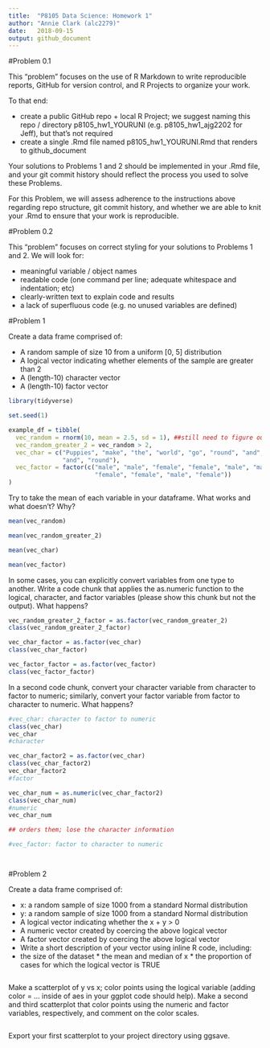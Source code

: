 ```yaml
---
title:  "P8105 Data Science: Homework 1"
author: "Annie Clark (alc2279)"
date:   2018-09-15
output: github_document
---
```


#Problem 0.1

This “problem” focuses on the use of R Markdown to write reproducible reports,
GitHub for version control, and R Projects to organize your work.

To that end:

* create a public GitHub repo + local R Project; we suggest naming this 
repo / directory p8105_hw1_YOURUNI (e.g.  p8105_hw1_ajg2202 for Jeff), but that’s
not required
* create a single .Rmd file named p8105_hw1_YOURUNI.Rmd that renders to 
github_document

Your solutions to Problems 1 and 2 should be implemented in your .Rmd file, and 
your git commit history should reflect the process you used to solve these Problems.

For this Problem, we will assess adherence to the instructions above regarding repo
structure, git commit history, and whether we are able to knit your .Rmd to ensure 
that your work is reproducible.

#Problem 0.2

This “problem” focuses on correct styling for your solutions to Problems 1 and 2.
We will look for:

* meaningful variable / object names
* readable code (one command per line; adequate whitespace and indentation; etc)
* clearly-written text to explain code and results
* a lack of superfluous code (e.g. no unused variables are defined)

#Problem 1

Create a data frame comprised of:

* A random sample of size 10 from a uniform [0, 5] distribution
* A logical vector indicating whether elements of the sample are greater than 2
* A (length-10) character vector
* A (length-10) factor vector

```r

library(tidyverse)

set.seed(1)

example_df = tibble(
  vec_random = rnorm(10, mean = 2.5, sd = 1), ##still need to figure out what to set SD
  vec_random_greater_2 = vec_random > 2,
  vec_char = c("Puppies", "make", "the", "world", "go", "round", "and", "round", 
               "and", "round"),
  vec_factor = factor(c("male", "male", "female", "female", "male", "male", 
                        "female", "female", "male", "female"))
)

```

Try to take the mean of each variable in your dataframe. What works and what 
doesn’t? Why?



```r
mean(vec_random)

mean(vec_random_greater_2)

mean(vec_char)

mean(vec_factor)

```

In some cases, you can explicitly convert variables from one type to another. 
Write a code chunk that applies the as.numeric function to the logical, character, 
and factor variables (please show this chunk but not the output). What happens? 


```r

vec_random_greater_2_factor = as.factor(vec_random_greater_2) 
class(vec_random_greater_2_factor)

vec_char_factor = as.factor(vec_char)
class(vec_char_factor)

vec_factor_factor = as.factor(vec_factor) 
class(vec_factor_factor)

```


In a second code chunk, convert your character variable from character to factor
to numeric; similarly, convert your factor variable from factor to character to 
numeric. What happens?

```r
#vec_char: character to factor to numeric
class(vec_char)
vec_char
#character

vec_char_factor2 = as.factor(vec_char)
class(vec_char_factor2)
vec_char_factor2
#factor

vec_char_num = as.numeric(vec_char_factor2)
class(vec_char_num)
#numeric
vec_char_num

## orders them; lose the character information

#vec_factor: factor to character to numeric




```



#Problem 2

Create a data frame comprised of:

* x: a random sample of size 1000 from a standard Normal distribution
* y: a random sample of size 1000 from a standard Normal distribution
* A logical vector indicating whether the x + y > 0
* A numeric vector created by coercing the above logical vector
* A factor vector created by coercing the above logical vector
* Write a short description of your vector using inline R code, including: 
* the size of the dataset * the mean and median of x * the proportion of cases 
for which the logical vector is TRUE

```r

```

Make a scatterplot of y vs x; color points using the logical variable (adding 
color = ... inside of aes in your ggplot code should help). Make a second and 
third scatterplot that color points using the numeric and factor variables, 
respectively, and comment on the color scales.

```r

```

Export your first scatterplot to your project directory using ggsave.

```r

```


